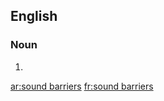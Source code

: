 ==English==

===Noun===
{{head|en|plural|head=[[sound]] [[barriers]]}}

# {{plural of|sound barrier|lang=en}}

[[ar:sound barriers]]
[[fr:sound barriers]]